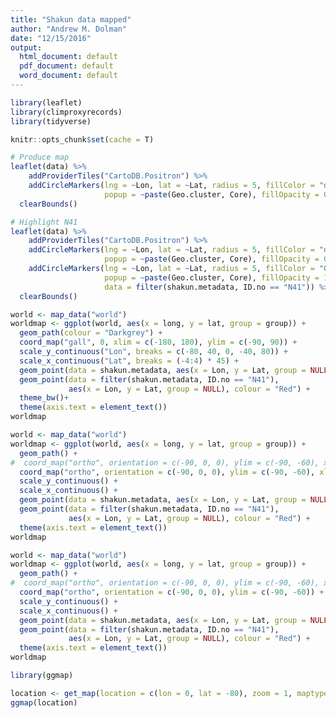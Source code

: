 ```yaml
---
title: "Shakun data mapped"
author: "Andrew M. Dolman"
date: "12/15/2016"
output:
  html_document: default
  pdf_document: default
  word_document: default
---
```


```r
library(leaflet) 
library(climproxyrecords)
library(tidyverse)

knitr::opts_chunk$set(cache = T)
```

```r

# Produce map
leaflet(data) %>%
    addProviderTiles("CartoDB.Positron") %>%
    addCircleMarkers(lng = ~Lon, lat = ~Lat, radius = 5, fillColor = "darkred", 
                     popup = ~paste(Geo.cluster, Core), fillOpacity = 0.5, stroke = F, data = shakun.metadata) %>%
  clearBounds()

```


```r
# Highlight N41
leaflet(data) %>%
    addProviderTiles("CartoDB.Positron") %>%
    addCircleMarkers(lng = ~Lon, lat = ~Lat, radius = 5, fillColor = "darkred", 
                     popup = ~paste(Geo.cluster, Core), fillOpacity = 0.5, stroke = F, data = shakun.metadata) %>%
    addCircleMarkers(lng = ~Lon, lat = ~Lat, radius = 5, fillColor = "Gold", 
                     popup = ~paste(Geo.cluster, Core), fillOpacity = 1, stroke = F,
                     data = filter(shakun.metadata, ID.no == "N41")) %>%
  clearBounds()
```


```r
world <- map_data("world")
worldmap <- ggplot(world, aes(x = long, y = lat, group = group)) +
  geom_path(colour = "Darkgrey") +
  coord_map("gall", 0, xlim = c(-180, 180), ylim = c(-90, 90)) +
  scale_y_continuous("Lon", breaks = c(-80, 40, 0, -40, 80)) +
  scale_x_continuous("Lat", breaks = (-4:4) * 45) +
  geom_point(data = shakun.metadata, aes(x = Lon, y = Lat, group = NULL), colour = "Darkred") +
  geom_point(data = filter(shakun.metadata, ID.no == "N41"),
             aes(x = Lon, y = Lat, group = NULL), colour = "Red") +
  theme_bw()+
  theme(axis.text = element_text())
worldmap 
```




```r
world <- map_data("world")
worldmap <- ggplot(world, aes(x = long, y = lat, group = group)) +
  geom_path() +
#  coord_map("ortho", orientation = c(-90, 0, 0), ylim = c(-90, -60), xlim = c(-90, -45)) +
  coord_map("ortho", orientation = c(-90, 0, 0), ylim = c(-90, -60), xlim = c(-90, -35)) +
  scale_y_continuous() +
  scale_x_continuous() +
  geom_point(data = shakun.metadata, aes(x = Lon, y = Lat, group = NULL), colour = "Darkred") +
  geom_point(data = filter(shakun.metadata, ID.no == "N41"),
             aes(x = Lon, y = Lat, group = NULL), colour = "Red") +
  theme(axis.text = element_text())
worldmap 
```


```r
world <- map_data("world")
worldmap <- ggplot(world, aes(x = long, y = lat, group = group)) +
  geom_path() +
#  coord_map("ortho", orientation = c(-90, 0, 0), ylim = c(-90, -60), xlim = c(-90, -45)) +
  coord_map("ortho", orientation = c(-90, 0, 0), ylim = c(-90, -60)) +
  scale_y_continuous() +
  scale_x_continuous() +
  geom_point(data = shakun.metadata, aes(x = Lon, y = Lat, group = NULL), colour = "Darkred") +
  geom_point(data = filter(shakun.metadata, ID.no == "N41"),
             aes(x = Lon, y = Lat, group = NULL), colour = "Red") +
  theme(axis.text = element_text())
worldmap 
```


```r
library(ggmap)

location <- get_map(location = c(lon = 0, lat = -80), zoom = 1, maptype = "hybrid")
ggmap(location)

```

